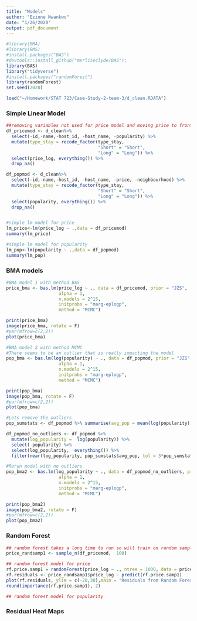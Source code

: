 ```yaml
---
title: "Models"
author: "Ezinne Nwankwo"
date: "1/26/2020"
output: pdf_document
---
```


```r

#library(BMA)
#library(BMS)
#install.packages("BAS")
#devtools::install_github("merliseclyde/BAS");
library(BAS)
library("tidyverse")
#install.packages("randomForest")
library(randomForest)
set.seed(2020)

```


```r
load("~/Homework/STAT 723/Case-Study-2-team-3/d_clean.RDATA")
```

### Simple Linear Model 

```r
##removing variables not used for price model and moving price to front of dataframe
df_pricemod <- d_clean%>% 
  select(-id,-name,-host_id, -host_name, -popularity) %>% 
  mutate(type_stay = recode_factor(type_stay, 
                                   "Short" = "Short", 
                                   "Long" = "Long")) %>% 
  select(price_log, everything()) %>% 
  drop_na()

df_popmod <- d_clean%>% 
  select(-id,-name,-host_id, -host_name, -price, -neighbourhood) %>% 
  mutate(type_stay = recode_factor(type_stay, 
                                   "Short" = "Short", 
                                   "Long" = "Long")) %>% 
  select(popularity, everything()) %>% 
  drop_na()


#simple lm model for price
lm_price<-lm(price_log ~ .,data = df_pricemod)
summary(lm_price)

#simple lm model for popularity
lm_pop<-lm(popularity ~ .,data = df_popmod)
summary(lm_pop)


```

### BMA models

```r

#BMA model 1 with method BAS
price_bma <- bas.lm(price_log ~ ., data = df_pricemod, prior = "JZS", 
                    alpha = 1, 
                    n.models = 2^15,
                    initprobs = "marg-eplogp",
                    method = "MCMC")

print(price_bma)
image(price_bma, rotate = F)
#par(mfrow=c(2,2))
plot(price_bma)

#BMA model 2 with method MCMC
#There seems to be an outlier that is really impacting the model
pop_bma <- bas.lm(log(popularity) ~ ., data = df_popmod, prior = "JZS", 
                    alpha = 1, 
                    n.models = 2^15,
                    initprobs = "marg-eplogp",
                    method = "MCMC")

print(pop_bma)
image(pop_bma, rotate = F)
#par(mfrow=c(2,2))
plot(pop_bma)

#Lets remove the outliers
pop_sumstats <- df_popmod %>% summarise(avg_pop = mean(log(popularity)), sd_pop = sd(log(popularity)), min_pop = min(log(popularity)), max_pop = max(log(popularity)))

df_popmod_no_outliers <- df_popmod %>% 
  mutate(log_popularity =  log(popularity)) %>% 
  select(-popularity) %>% 
  select(log_popularity,  everything()) %>% 
  filter(near(log_popularity, pop_sumstats$avg_pop, tol = 3*pop_sumstats$sd_pop))

#Rerun model with no outliers
pop_bma2 <- bas.lm(log_popularity ~ ., data = df_popmod_no_outliers, prior = "JZS", 
                    alpha = 1, 
                    n.models = 2^15,
                    initprobs = "marg-eplogp",
                    method = "MCMC")

print(pop_bma2)
image(pop_bma2, rotate = F)
#par(mfrow=c(2,2))
plot(pop_bma2)

```


### Random Forest 

```r

## random forest takes a long time to run so will train on random samples of dataset instead
price_randsamp1 <- sample_n(df_pricemod,  100)

## random forest model for price
rf.price.samp1 = randomForest(price_log ~ ., ntree = 1000, data = price_randsamp1, do.trace = 10)
rf.residuals <- price_randsamp1$price_log - predict(rf.price.samp1) 
plot(rf.residuals, ylim = c(-20,30),main = "Residuals from Random Forest Model")
round(importance(rf.price.samp1), 2)

## random forest model for popularity


```



### Residual Heat Maps

```r

```


